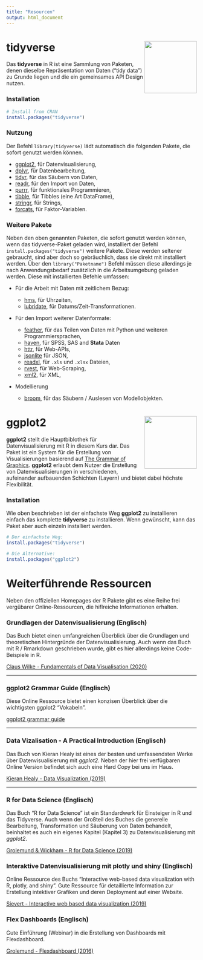 ```yaml
---
title: "Resourcen"
output: html_document
---
```


# tidyverse <a href='https://tidyverse.tidyverse.org'><img src='https://raw.githubusercontent.com/tidyverse/tidyverse/master/man/figures/logo.png' align="right" height="138.5" /></a>

Das **tidyverse** in R ist eine Sammlung von Paketen, denen dieselbe Repräsentation
von Daten ("tidy data") zu Grunde liegen und die ein gemeinsames API Design 
nutzen. 

### Installation

```r
# Install from CRAN
install.packages("tidyverse")
```

### Nutzung

Der Befehl `library(tidyverse)` lädt automatisch die folgenden Pakete, die 
sofort genutzt werden können.

* [ggplot2](https://ggplot2.tidyverse.org), für Datenvisualisierung,
* [dplyr](https://dplyr.tidyverse.org), für Datenbearbeitung,
* [tidyr](https://tidyr.tidyverse.org), für das Säubern von Daten,
* [readr](https://readr.tidyverse.org), für den Import von Daten,
* [purrr](https://purrr.tidyverse.org), für funktionales Programmieren,
* [tibble](https://tibble.tidyverse.org), für Tibbles (eine Art DataFrame),
* [stringr](https://github.com/tidyverse/stringr), für Strings,
* [forcats](https://github.com/hadley/forcats), für Faktor-Variablen.

### Weitere Pakete

Neben den oben genannten Paketen, die sofort genutzt werden können, wenn das
tidyverse-Paket geladen wird, installiert der Befehl 
`install.packages("tidyverse")` weitere Pakete. Diese werden seltener
gebraucht, sind aber doch so gebräuchlich, dass sie direkt mit installiert 
werden. Über den `library("Paketname")` Befehl müssen diese allerdings je nach
Anwendungsbedarf zusätzlich in die Arbeitsumgebung geladen werden. Diese
mit installierten Befehle umfassen:

*   Für die Arbeit mit Daten mit zeitlichem Bezug:

    * [hms](https://github.com/rstats-db/hms), für Uhrzeiten,
    * [lubridate](https://github.com/tidyverse/lubridate), für Datums/Zeit-Transformationen.
    
*   Für den Import weiterer Datenformate:

    * [feather](https://github.com/wesm/feather), für das Teilen von Daten mit Python und weiteren Programmiersprachen,
    * [haven](https://github.com/tidyverse/haven), für SPSS, SAS and **Stata** Daten
    * [httr](https://github.com/r-lib/httr), für Web-APIs,
    * [jsonlite](https://github.com/jeroen/jsonlite) für JSON,
    * [readxl](https://github.com/tidyverse/readxl), für `.xls` und `.xlsx` Dateien,
    * [rvest](https://github.com/tidyverse/rvest), für Web-Scraping,
    * [xml2](https://github.com/r-lib/xml2), für XML,

*   Modellierung

    * [broom](https://github.com/tidymodels/broom), für das Säubern / Auslesen von Modellobjekten.
    
# ggplot2 <a href='https://ggplot2.tidyverse.org'><img src='https://raw.githubusercontent.com/tidyverse/ggplot2/master/man/figures/logo.png' align="right" height="138.5" /></a>

**ggplot2** stellt die Hauptbiblothek für Datenvisualisierung mit R in diesem 
Kurs dar. Das Paket ist ein System für die Erstellung von Visualisierungen 
basierend auf [The Grammar of Graphics](https://www.amazon.com/Grammar-Graphics-Statistics-Computing/dp/0387245448/ref=as_li_ss_tl?ie=UTF8&qid=1477928463&sr=8-1&keywords=the+grammar+of+graphics&linkCode=sl1&tag=ggplot2-20&linkId=f0130e557161b83fbe97ba0e9175c431). **ggplot2** erlaubt dem Nutzer die Erstellung von Datenvisualisierungen 
in verschiedenen, aufeinander aufbauenden Schichten (Layern) und bietet dabei höchste 
Flexibilität.

### Installation

Wie oben beschrieben ist der einfachste Weg **ggplot2** zu installieren einfach 
das komplette **tidyverse** zu installieren. Wenn gewünscht, kann das Paket 
aber auch einzeln installiert werden.

```r
# Der einfachste Weg:
install.packages("tidyverse")

# Die Alternative:
install.packages("ggplot2")

```

# Weiterführende Ressourcen 

Neben den offiziellen Homepages der R Pakete gibt es eine Reihe frei vergübarer
Online-Ressourcen, die hiflreiche Informationen erhalten.

### Grundlagen der Datenvisualisierung (Englisch)

Das Buch bietet einen umfangreichen Überblick über die Grundlagen und theoretischen Hintergründe der Datenvisualisierung. Auch wenn das Buch mit R / Rmarkdown geschrieben wurde, gibt es hier allerdings keine Code-Beispiele in R.

[Claus Wilke - Fundamentals of Data Visualisation (2020)](https://clauswilke.com/dataviz/)

____

### ggplot2 Grammar Guide (Englisch)

Diese Online Ressource bietet einen konzisen Überblick über die wichtigsten ggplot2 "Vokabeln". 

[ggplot2 grammar guide](https://evamaerey.github.io/ggplot2_grammar_guide/about)

___

### Data Vizalisation - A Practical Introduction (Englisch)

Das Buch von Kieran Healy ist eines der besten und umfassendsten Werke
über Datenvisualisierung mit *ggplot2*. Neben der hier frei verfügbaren
Online Version befindet sich auch eine Hard Copy bei uns im Haus.

[Kieran Healy - Data Visualization (2019)](https://socviz.co/)

____

### R for Data Science (Englisch)

Das Buch "R for Data Science"  ist ein Standardwerk für Einsteiger in R und das Tidyverse. Auch wenn der Großteil des Buches die generelle Bearbeitung, Transformation und Säuberung von Daten behandelt, beinhaltet es auch ein eigenes Kapitel (Kapitel 3) zu Datenvisualisierung mit *ggplot2*.

[Grolemund & Wickham - R for Data Science (2019)](https://r4ds.had.co.nz/data-visualisation.html)

### Interaktive Datenvisualisierung mit plotly und shiny (Englisch)

Online Ressource des Buchs "Interactive web-based data visualization with R,
plotly, and shiny". Gute Ressource für detaillierte Information zur Erstellung
intektiver Grafiken und deren Deployment auf einer Website. 

[Sievert - Interactive web based data visualization (2019)](https://plotly-r.com/index.html)

### Flex Dashboards (Englisch)

Gute Einführung (Webinar) in die Erstellung von Dashboards mit Flexdashboard.

[Grolemund - Flexdashboard (2016)](https://rstudio.com/resources/webinars/introducing-flexdashboards/)


